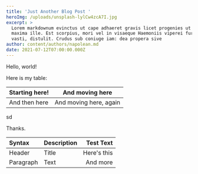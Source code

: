 ```yaml
---
title: 'Just Another Blog Post '
heroImg: /uploads/unsplash-lylCw4zcA7I.jpg
excerpt: >
  Lorem markdownum evinctus ut cape adhaeret gravis licet progenies ut haesit
  maxima ille. Est scorpius, mori vel in visaeque Haemoniis viperei furoris e ad
  vasti, distulit. Crudus sub coniuge iam: dea propera sive
author: content/authors/napolean.md
date: 2021-07-12T07:00:00.000Z
---
```


Hello, world!

<DropBox />

Here is my table:

| Starting here! | And moving here        |
| -------------- | ---------------------- |
| And then here  | And moving here, again |

sd

Thanks.

| Syntax    | Description |   Test Text |
| :-------- | :---------- | ----------: |
| Header    | Title       | Here's this |
| Paragraph | Text        |    And more |
